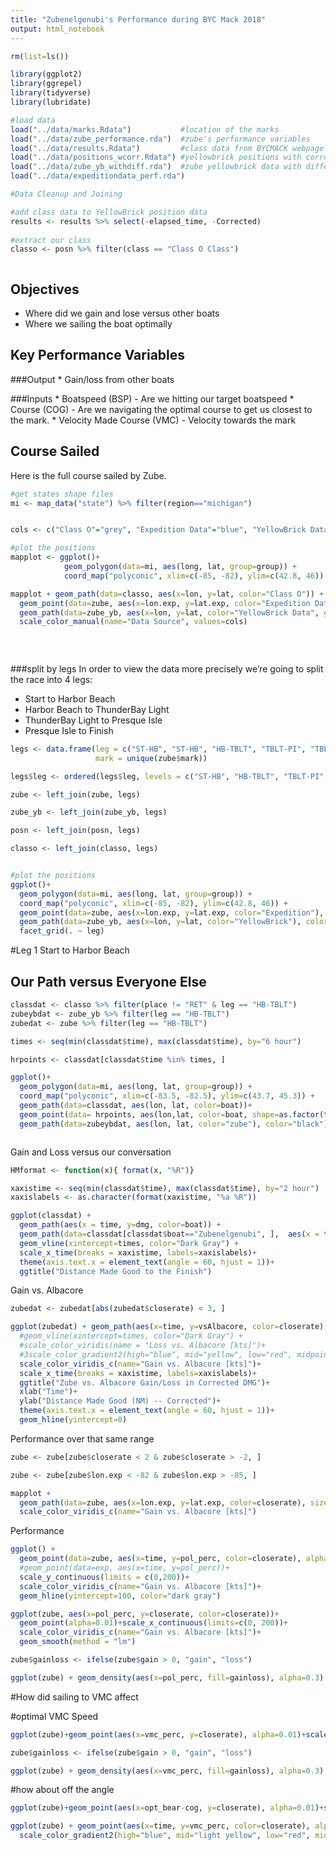 ```yaml
---
title: "Zubenelgenubi's Performance during BYC Mack 2018"
output: html_notebook
---
```


```r
rm(list=ls())

library(ggplot2)
library(ggrepel)
library(tidyverse)
library(lubridate)

#load data
load("../data/marks.Rdata")           #location of the marks
load("../data/zube_performance.rda")  #zube's performance variables
load("../data/results.Rdata")         #class data from BYCMACK webpage
load("../data/positions_wcorr.Rdata") #yellowbrick positions with corrected time
load("../data/zube_yb_withdiff.rda")  #zube yellowbrick data with difference from class0 boats
load("../data/expeditiondata_perf.rda")

#Data Cleanup and Joining

#add class data to YellowBrick position data
results <- results %>% select(-elapsed_time, -Corrected)
  
#extract our class
classo <- posn %>% filter(class == "Class O Class")



```

## Objectives
* Where did we gain and lose versus other boats
* Where we sailing the boat optimally 

## Key Performance Variables

###Output
* Gain/loss from other boats

###Inputs
* Boatspeed (BSP) - Are we hitting our target boatspeed
* Course (COG) - Are we navigating the optimal course to get us closest to the mark. 
* Velocity Made Course (VMC) - Velocity towards the mark


## Course Sailed
Here is the full course sailed by Zube. 

```r

#get states shape files
mi <- map_data("state") %>% filter(region=="michigan")


cols <- c("Class O"="grey", "Expedition Data"="blue", "YellowBrick Data"="red")

#plot the positions
mapplot <- ggplot()+
            geom_polygon(data=mi, aes(long, lat, group=group)) + 
            coord_map("polyconic", xlim=c(-85, -82), ylim=c(42.8, 46))

mapplot + geom_path(data=classo, aes(x=lon, y=lat, color="Class O")) + 
  geom_point(data=zube, aes(x=lon.exp, y=lat.exp, color="Expedition Data"))+
  geom_path(data=zube_yb, aes(x=lon, y=lat, color="YellowBrick Data", group="boat"))+
  scale_color_manual(name="Data Source", values=cols)
  
  
  


```

###split by legs 
In order to view the data more precisely we're going to split the race into 4 legs: 

* Start to Harbor Beach
* Harbor Beach to ThunderBay Light
* ThunderBay Light to Presque Isle
* Presque Isle to Finish

```r

legs <- data.frame(leg = c("ST-HB", "ST-HB", "HB-TBLT", "TBLT-PI", "TBLT-PI", "TBLT-PI", "PI-FIN", "PI-FIN"), 
                   mark = unique(zube$mark))

legs$leg <- ordered(legs$leg, levels = c("ST-HB", "HB-TBLT", "TBLT-PI", "PI-FIN"))

zube <- left_join(zube, legs)

zube_yb <- left_join(zube_yb, legs)

posn <- left_join(posn, legs)

classo <- left_join(classo, legs)


#plot the positions
ggplot()+
  geom_polygon(data=mi, aes(long, lat, group=group)) + 
  coord_map("polyconic", xlim=c(-85, -82), ylim=c(42.8, 46)) + 
  geom_point(data=zube, aes(x=lon.exp, y=lat.exp, color="Expedition"), color="blue")+
  geom_path(data=zube_yb, aes(x=lon, y=lat, color="YellowBrick"), color="red") + 
  facet_grid(. ~ leg)

```

#Leg 1 Start to Harbor Beach

## Our Path versus Everyone Else
```r

classdat <- classo %>% filter(place != "RET" & leg == "HB-TBLT")
zubeybdat <- zube_yb %>% filter(leg == "HB-TBLT")
zubedat <- zube %>% filter(leg == "HB-TBLT")

times <- seq(min(classdat$time), max(classdat$time), by="6 hour")

hrpoints <- classdat[classdat$time %in% times, ]

ggplot()+
  geom_polygon(data=mi, aes(long, lat, group=group)) + 
  coord_map("polyconic", xlim=c(-83.5, -82.5), ylim=c(43.7, 45.3)) + 
  geom_path(data=classdat, aes(lon, lat, color=boat))+
  geom_point(data= hrpoints, aes(lon,lat, color=boat, shape=as.factor(time)))+
  geom_path(data=zubeybdat, aes(lon, lat, color="zube"), color="black")



```


Gain and Loss versus our conversation
```r

HMformat <- function(x){ format(x, "%R")}

xaxistime <- seq(min(classdat$time), max(classdat$time), by="2 hour")
xaxislabels <- as.character(format(xaxistime, "%a %R"))

ggplot(classdat) + 
  geom_path(aes(x = time, y=dmg, color=boat)) + 
  geom_path(data=classdat[classdat$boat=="Zubenelgenubi", ],  aes(x = time, y=dmg, color="Zube"), color="black")+
  geom_vline(xintercept=times, color="Dark Gray") + 
  scale_x_time(breaks = xaxistime, labels=xaxislabels)+
  theme(axis.text.x = element_text(angle = 60, hjust = 1))+
  ggtitle("Distance Made Good to the Finish")

```

Gain vs. Albacore
```r

zubedat <- zubedat[abs(zubedat$closerate) < 3, ]

ggplot(zubedat) + geom_path(aes(x=time, y=vsAlbacore, color=closerate), size=1) +
  #geom_vline(xintercept=times, color="Dark Gray") + 
  #scale_color_viridis(name = "Loss vs. Albacore [kts]")+
  #3scale_color_gradient2(high="blue", mid="yellow", low="red", midpoint=0, name="Gain vs. Albacore [kts]")+
  scale_color_viridis_c(name="Gain vs. Albacore [kts]")+
  scale_x_time(breaks = xaxistime, labels=xaxislabels)+
  ggtitle("Zube vs. Albacore Gain/Loss in Corrected DMG")+
  xlab("Time")+
  ylab("Distance Made Good (NM) -- Corrected")+
  theme(axis.text.x = element_text(angle = 60, hjust = 1))+
  geom_hline(yintercept=0)


```

Performance over that same range
```r

zube <- zube[zube$closerate < 2 & zube$closerate > -2, ]

zube <- zube[zube$lon.exp < -82 & zube$lon.exp > -85, ]

mapplot +
  geom_path(data=zube, aes(x=lon.exp, y=lat.exp, color=closerate), size=1.5)+
  scale_color_viridis_c(name="Gain vs. Albacore [kts]")
```

Performance 
```r

ggplot() + 
  geom_point(data=zube, aes(x=time, y=pol_perc, color=closerate), alpha=0.1) + 
  #geom_point(data=exp, aes(x=time, y=pol_perc))+
  scale_y_continuous(limits = c(0,200))+
  scale_color_viridis_c(name="Gain vs. Albacore [kts]")+
  geom_hline(yintercept=100, color="dark gray")

```


```r

ggplot(zube, aes(x=pol_perc, y=closerate, color=closerate))+
  geom_point(alpha=0.01)+scale_x_continuous(limits=c(0, 200))+
  scale_color_viridis_c(name="Gain vs. Albacore [kts]")+
  geom_smooth(method = "lm")

```

```r
zube$gainloss <- ifelse(zube$gain > 0, "gain", "loss")

ggplot(zube) + geom_density(aes(x=pol_perc, fill=gainloss), alpha=0.3) + scale_x_continuous(limits=c(-50, 200))

```



#How did sailing to VMC affect

#optimal VMC Speed



```r

ggplot(zube)+geom_point(aes(x=vmc_perc, y=closerate), alpha=0.01)+scale_y_continuous(limits=c(-2, 2))+scale_x_continuous(limits=c(0,200))

```

```r
zube$gainloss <- ifelse(zube$gain > 0, "gain", "loss")

ggplot(zube) + geom_density(aes(x=vmc_perc, fill=gainloss), alpha=0.3) + scale_x_continuous(limits=c(-50, 200))


```


#how about off the angle
```r

ggplot(zube)+geom_point(aes(x=opt_bear-cog, y=closerate), alpha=0.01)+scale_y_continuous(limits=c(-2, 2))

```









```r

ggplot(zube) + geom_point(aes(x=time, y=vmc_perc, color=closerate), alpha=0.01) + scale_y_continuous(limits = c(0,200))+
  scale_color_gradient2(high="blue", mid="light yellow", low="red", midpoint=0, name = "Gain Rate vs. Albacore [kts]")


```








